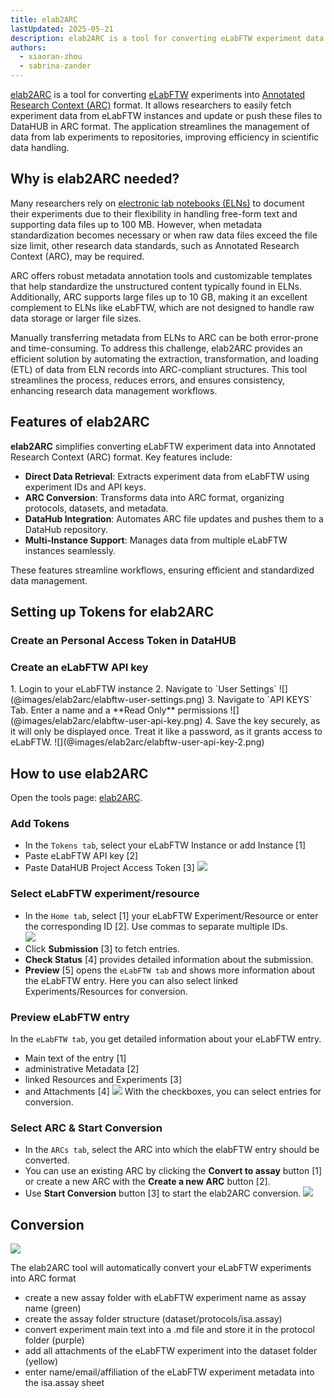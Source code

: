 ```yaml
---
title: elab2ARC
lastUpdated: 2025-05-21
description: elab2ARC is a tool for converting eLabFTW experiment data into ARC format.
authors: 
  - xiaoran-zhou
  - sabrina-zander
---
```



[elab2ARC](http://nfdi4plants.org/elab2arc) is a tool for converting [eLabFTW](https://www.elabftw.net/) experiments into [Annotated Research Context (ARC)](/nfdi4plants.knowledgebase/core-concepts/arc/) format. It allows researchers to easily fetch experiment data from eLabFTW instances and update or push these files to DataHUB in ARC format. The application streamlines the management of data from lab experiments to repositories, improving efficiency in scientific data handling.

## Why is elab2ARC needed?

Many researchers rely on [electronic lab notebooks (ELNs)](/nfdi4plants.knowledgebase/fundamentals/electronic-lab-notebooks/) to document their experiments due to their flexibility in handling free-form text and supporting data files up to 100 MB. However, when metadata standardization becomes necessary or when raw data files exceed the file size limit, other research data standards, such as Annotated Research Context (ARC), may be required.

ARC offers robust metadata annotation tools and customizable templates that help standardize the unstructured content typically found in ELNs. Additionally, ARC supports large files up to 10 GB, making it an excellent complement to ELNs like eLabFTW, which are not designed to handle raw data storage or larger file sizes.

Manually transferring metadata from ELNs to ARC can be both error-prone and time-consuming. To address this challenge, elab2ARC provides an efficient solution by automating the extraction, transformation, and loading (ETL) of data from ELN records into ARC-compliant structures. This tool streamlines the process, reduces errors, and ensures consistency, enhancing research data management workflows.

## Features of elab2ARC

**elab2ARC** simplifies converting eLabFTW experiment data into Annotated Research Context (ARC) format. Key features include:

- **Direct Data Retrieval**: Extracts experiment data from eLabFTW using experiment IDs and API keys.
- **ARC Conversion**: Transforms data into ARC format, organizing protocols, datasets, and metadata.
- **DataHub Integration**: Automates ARC file updates and pushes them to a DataHub repository.
- **Multi-Instance Support**: Manages data from multiple eLabFTW instances seamlessly.

These features streamline workflows, ensuring efficient and standardized data management.

## Setting up Tokens for elab2ARC


### Create an Personal Access Token in DataHUB


<DataHubPat />

### Create an eLabFTW API key

<Steps>
1. Login to your eLabFTW instance 
2. Navigate to `User Settings`  
    ![](@images/elab2arc/elabftw-user-settings.png)
3. Navigate to `API KEYS` Tab. Enter a name and a **Read Only** permissions
    ![](@images/elab2arc/elabftw-user-api-key.png)
4. Save the key securely, as it will only be displayed once. Treat it like a password, as it grants access to eLabFTW.
    ![](@images/elab2arc/elabftw-user-api-key-2.png)

</Steps>

## How to use elab2ARC 

Open the tools page: [elab2ARC](http://nfdi4plants.org/elab2arc). 

### Add Tokens


- In the `Tokens tab`, select your eLabFTW Instance or add Instance [1]
- Paste eLabFTW API key [2]
- Paste DataHUB Project Access Token [3]
    ![](@images/elab2arc/elab2ARC-token-page.png)



### Select eLabFTW experiment/resource


- In the `Home tab`, select [1] your eLabFTW Experiment/Resource or enter the corresponding ID [2]. Use commas to separate multiple IDs.  
    ![](@images/elab2arc/elab2ARC-home-page.png)
- Click **Submission** [3] to fetch entries. 
- **Check Status** [4] provides detailed information about the submission. 
- **Preview** [5] opens the `eLabFTW tab` and shows more information about the eLabFTW entry. Here you can also select linked Experiments/Resources for conversion. 



### Preview eLabFTW entry
In the `eLabFTW tab`, you get detailed information about your eLabFTW entry.
- Main text of the entry [1]
- administrative Metadata [2]
- linked Resources and Experiments [3]
- and Attachments [4]
![](@images/elab2arc/elab2ARC-elabFTW-page.png)
With the checkboxes, you can select entries for conversion. 


### Select ARC & Start Conversion


- In the `ARCs tab`, select the ARC into which the elabFTW entry should be converted. 
- You can use an existing ARC by clicking the **Convert to assay** button [1] or create a new ARC with the **Create a new ARC** button [2]. 
- Use **Start Conversion** button [3] to start the elab2ARC conversion. 
![](@images/elab2arc/elab2ARC-ARC-page.png)


## Conversion 

![](@images/elab2arc/elab2arc-output.png)

The elab2ARC tool will automatically convert your eLabFTW experiments into ARC format
- create a new assay folder with eLabFTW experiment name as assay name (green)
- create the assay folder structure (dataset/protocols/isa.assay)
- convert experiment main text into a .md file and store it in the protocol folder (purple)
- add all attachments of the eLabFTW experiment into the dataset folder (yellow)
- enter name/email/affiliation of the eLabFTW experiment metadata into the isa.assay sheet

